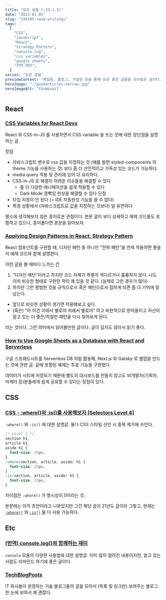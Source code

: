 ```yaml
---
title: "읽은 글들 (~23.1.5)"
date: "2023-01-05"
slug: "230105-read-writings"
tags:
  [
    "CSS",
    "JavaScript",
    "React",
    "Strategy Pattern",
    "console.log",
    "css variables",
    "google sheets",
    "전략 패턴",
  ]
series: "읽은 글들"
previewContent: "메일링, 블로그, 구글링 등을 통해 읽은 좋은 글들을 모아놓은 글이다."
heroImage: "./goodarticles-narrow.jpg"
heroImageAlt: "thumbnail"
---
```


## React

### [CSS Variables for React Devs](https://www.joshwcomeau.com/css/css-variables-for-react-devs/)

React 와 CSS-in-JS 를 사용하면서 CSS variable 을 쓰는 것에 대한 장단점을 설명하는 글.

장점

- 자바스크립트 변수로 css 값을 지정하는 것 (예를 들면 styled-components 의 theme 기능을 사용하는 것) 보다 좀 더 선언적이고 가독성 있는 코드가 가능하다.
- media query 적용 및 관리에 있어 더 유리하다.
- CSS-in-JS 로 해결이 어려운 이슈들을 해결할 수 있다
  - 좀 더 다양한 애니메이션을 쉽게 적용할 수 있다
  - Dark Mode 깜빡임 현상을 해결할 수 있다
    단점
- 타입 지정이 안 된다 (= IDE 자동완성 기능을 쓸 수 없다)
- 특정 상황에서 (자바스크립트로 값을 지정하는 것보다) 덜 유연하다

평소에 생각해보지 않은 흥미로운 관점이다. 본문 글이 보다 상세하고 예제 코드들도 포함하고 있으니, 흥미롭다면 본문을 읽어보자.

### [Applying Design Patterns in React: Strategy Pattern](https://dev.to/itshugo/applying-design-patterns-in-react-strategy-pattern-enn)

React 컴포넌트를 구현할 때, 디자인 패턴 중 하나인 "전략 패턴"을 언제 적용하면 좋을지 예제 코드와 함께 설명한다.

이런 글을 볼 때마다 느끼는 건

1. “디자인 패턴“이라고 하지만 코드 자체가 특별히 색다르거나 훌륭하지 않다. 나도 이미 비슷한 형태로 구현한 적이 꽤 있을 것 같다. (실제로 그런 경우가 많다)
2. 하지만 그런 평범한 것을 규칙으로서 혹은 패턴으로서 접하게 되면 좀 더 기억에 잘 남는다.

- 앞으로 비슷한 상황이 생기면 적용해보고 싶다.
- (혹은) “아 이건 이래서 별로야 저래서 별로야” 하고 비판적으로 받아들이고 자신이 알고 있는 더 좋은/적절한 패턴을 다시 찾아보게 된다.

라는 것이다. 그런 의미에서 읽어볼만한 글이다. 글이 길지도 않아서 읽기 좋다.

### [How to Use Google Sheets as a Database with React and Serverless](https://thenewstack.io/how-to-use-google-sheets-as-a-database-with-react-and-ssr)

구글 스프래드시트를 Serverless DB 처럼 활용해, Next.js 와 Gatsby 로 웹앱을 만드는 것에 관한 글. 글에 포함된 예제는 투표 기능을 구현했다.

데이터가 시트에 저장되기 때문에 별도의 대시보드를 만들지 않고도 비개발자(기획자, 마케터 등)분들에게 쉽게 공유할 수 있다는 장점이 있다.

## CSS

### [CSS - :where()와 :is()를 사용해보자 [Selectors Level 4]](https://7942yongdae.tistory.com/73)

`:where()` 와 `:is()` 에 대한 설명글. 둘다 CSS 스타일 선언 시 중복 제거에 쓰인다.

```css
/* Level 1 */
section h1,
article h1,
aside h1 {
  font-size: 25px;
}
:where(section, article, aside) h1 {
  font-size: 25px;
}
:is(section, article, aside) h1 {
  font-size: 25px;
}
```

차이점은 `:where()` 가 명시성이 0이라는 것.

본문에는 아직 초안이라고 나와있지만 그건 해당 글이 21년도 글이라 그렇고, 현재는 [`:where()`](https://developer.mozilla.org/en-US/docs/Web/CSS/:where#browser_compatibility) 와 [`:is()`](https://developer.mozilla.org/en-US/docs/Web/CSS/:is#browser_compatibility) 둘 다 사용 가능하다.

## Etc

### [(번역) console.log()와 함께하는 재미](https://ykss.netlify.app/translation/fun-with-console-log/)

`console` 모듈의 다양한 사용법에 대한 설명글. 이미 많이 알려진 내용이지만, 알고 있는 사람도 리마인드 하기에 좋은 글이다.

### [TechBlogPosts](https://techblogposts.com/)

IT 회사들이 운영하는 기술 블로그들의 글을 모아서 (목록 및 링크만) 보여주는 블로그. 한 눈에 보여서 꽤 괜찮다.
